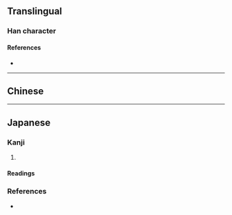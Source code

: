 {{character info/new}}
{{also|靈|㚑}}
==Translingual==
{{Han simplified forms|靈|霊|灵}}

===Han character===
{{Han char|rn=86|rad=火|as=03|sn=7|four=|canj=SMF|ids=⿱彐火}}

====References====
* {{Han ref|kx=0666.080|dkj=18868|dj=1075.130|hdz=32190.030|uh=7075|ud=28789}}

----

==Chinese==
{{zh-see|靈|sv}}

----

==Japanese==

===Kanji===
{{ja-kanji|grade=|rs=火03}}

# {{alternative form of|霊|lang=ja}}

====Readings====
{{ja-readings
|goon=[[りょう]] (ryō)
|kanon=[[れい]] (rei)
|kun=[[たま]] (tama)
}}

===References===
* {{R:Koseki Moji|212610}}